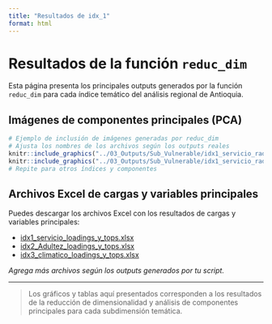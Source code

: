 ```yaml
---
title: "Resultados de idx_1"
format: html
---
```


# Resultados de la función `reduc_dim`

Esta página presenta los principales outputs generados por la función `reduc_dim` para cada índice temático del análisis regional de Antioquia.

## Imágenes de componentes principales (PCA)



```r
# Ejemplo de inclusión de imágenes generadas por reduc_dim
# Ajusta los nombres de los archivos según los outputs reales
knitr::include_graphics("../03_Outputs/Sub_Vulnerable/idx1_servicio_radar_PC1.png")
knitr::include_graphics("../03_Outputs/Sub_Vulnerable/idx1_servicio_radar_PC2.png")
# Repite para otros índices y componentes
```

## Archivos Excel de cargas y variables principales

Puedes descargar los archivos Excel con los resultados de cargas y variables principales:

- [idx1_servicio_loadings_y_tops.xlsx](../03_Outputs/Sub_Vulnerable/idx1_servicio_loadings_y_tops.xlsx)
- [idx2_Adultez_loadings_y_tops.xlsx](../03_Outputs/Sub_Vulnerable/idx2_Adultez_loadings_y_tops.xlsx)
- [idx3_climatico_loadings_y_tops.xlsx](../03_Outputs/Sub_Vulnerable/idx3_climatico_loadings_y_tops.xlsx)

_Agrega más archivos según los outputs generados por tu script._

---

> Los gráficos y tablas aquí presentados corresponden a los resultados de la reducción de dimensionalidad y análisis de componentes principales para cada subdimensión temática.
